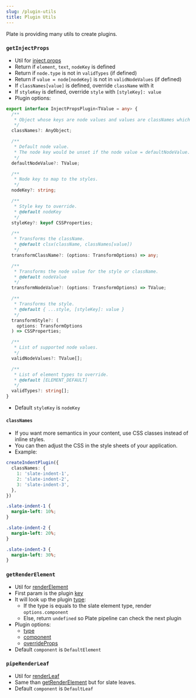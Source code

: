 ```yaml
---
slug: /plugin-utils
title: Plugin Utils
---
```


Plate is providing many utils to create plugins.

### `getInjectProps`

- Util for [inject.props](creating-plugins#overrideprops)
- Return if `element`, `text`, `nodeKey` is defined
- Return if `node.type` is not in `validTypes` (if defined)
- Return if `value = node[nodeKey]` is not in `validNodeValues` (if defined)
- If `classNames[value]` is defined, override `className` with it
- If `styleKey` is defined, override `style` with `[styleKey]: value`
- Plugin options:

```ts
export interface InjectPropsPlugin<TValue = any> {
  /**
   * Object whose keys are node values and values are classNames which will be extended.
   */
  classNames?: AnyObject;

  /**
   * Default node value.
   * The node key would be unset if the node value = defaultNodeValue.
   */
  defaultNodeValue?: TValue;

  /**
   * Node key to map to the styles.
   */
  nodeKey?: string;

  /**
   * Style key to override.
   * @default nodeKey
   */
  styleKey?: keyof CSSProperties;

  /**
   * Transforms the className.
   * @default clsx(className, classNames[value])
   */
  transformClassName?: (options: TransformOptions) => any;

  /**
   * Transforms the node value for the style or className.
   * @default nodeValue
   */
  transformNodeValue?: (options: TransformOptions) => TValue;

  /**
   * Transforms the style.
   * @default { ...style, [styleKey]: value }
   */
  transformStyle?: (
    options: TransformOptions
  ) => CSSProperties;

  /**
   * List of supported node values.
   */
  validNodeValues?: TValue[];

  /**
   * List of element types to override.
   * @default [ELEMENT_DEFAULT]
   */
  validTypes?: string[];
}
```
- Default `styleKey` is `nodeKey`

#### `classNames`

- If you want more semantics in your content, use CSS classes instead of inline styles.
- You can then adjust the CSS in the style sheets of your application.
- Example:

```ts
createIndentPlugin({
  classNames: {
    1: 'slate-indent-1',
    2: 'slate-indent-2',
    3: 'slate-indent-3',
  },
})
```

```css
.slate-indent-1 {
  margin-left: 10%;
}

.slate-indent-2 {
  margin-left: 20%;
}

.slate-indent-3 {
  margin-left: 30%;
}
```

### `getRenderElement`

- Util for [renderElement](creating-plugins#renderelement)
- First param is the plugin [key](configuration#plugin-keys)
- It will look up the plugin [type](configuration#type):
  - If the type is equals to the slate element type, render `options.component`
  - Else, return `undefined` so Plate pipeline can check the next plugin
- Plugin options:
  - [type](configuration#type)
  - [component](configuration#component)
  - [overrideProps](configuration#overrideprops)
- Default `component` is `DefaultElement`
   
### `pipeRenderLeaf`

- Util for [renderLeaf](creating-plugins#renderleaf)
- Same than [getRenderElement](plugin-utils#getrenderelement) but for slate leaves.
- Default `component` is `DefaultLeaf`

